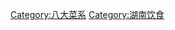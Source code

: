 {{Commons category|Cuisine of Hunan}}
{{DEFAULTSORT:Xiang湘菜}}
[[Category:八大菜系|Category:八大菜系]]
[[Category:湖南饮食|Category:湖南饮食]]